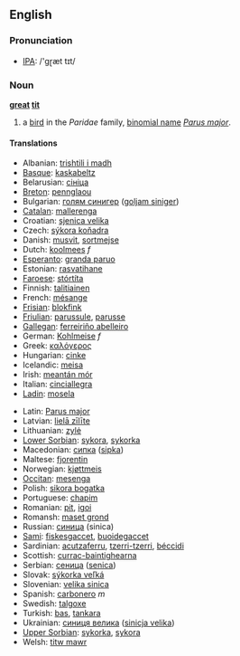 ==English==
===Pronunciation===
*[[w:IPA|IPA]]: /'gɽæt tɪt/

===Noun===
'''[[great]] [[tit]]'''

# a [[bird]] in the ''Paridae'' family, [[binomial name]] ''[[Parus major]]''.

====Translations====
{{top}}
*Albanian: [[trishtili i madh]]
*[[Basque]]: [[kaskabeltz]]
*Belarusian: [[сініца]]
*[[Breton]]: [[pennglaou]]
*Bulgarian: [[голям синигер]] ([[goljam siniger]])
*[[Catalan]]: [[mallerenga]]
*Croatian: [[sjenica velika]]
*Czech: [[sýkora koňadra]]
*Danish: [[musvit]], [[sortmejse]]
*Dutch: [[koolmees]] ''f''
*[[Esperanto]]: [[granda paruo]]
*Estonian: [[rasvatihane]]
*[[Faroese]]: [[stórtíta]]
*Finnish: [[talitiainen]]
*French: [[mésange]]
*[[Frisian]]: [[blokfink]]
*[[Friulian]]: [[parussule]], [[parusse]]
*[[Gallegan]]: [[ferreiriño abelleiro]]
*German: [[Kohlmeise]] ''f''
*Greek: [[καλόγερος]]
*Hungarian: [[cinke]]
*Icelandic: [[meisa]]
*Irish: [[meantán mór]]
*Italian: [[cinciallegra]]
*[[Ladin]]: [[mosela]]
{{mid}}
*Latin: [[Parus major]]
*Latvian: [[lielā zīlīte]]
*Lithuanian: [[zylė]]
*[[Lower Sorbian]]: [[sykora]], [[sykorka]]
*Macedonian: [[сипка]] ([[sipka]])
*Maltese: [[fjorentin]]
*Norwegian: [[kjøttmeis]]
*[[Occitan]]: [[mesenga]]
*Polish: [[sikora bogatka]]
*Portuguese: [[chapim]]
*Romanian: [[pit]], [[igoi]]
*Romansh: [[maset grond]]
*Russian: [[синица]] (sinica)
*[[Sami]]: [[fiskesgaccet]], [[buoidegaccet]]
*Sardinian: [[acutzaferru]], [[tzerri-tzerri]], [[béccidi]]
*Scottish: [[currac-baintighearna]]
*Serbian: [[сеница]] ([[senica]])
*Slovak: [[sýkorka veľká]]
*Slovenian: [[velika sinica]]
*Spanish: [[carbonero]] ''m''
*Swedish: [[talgoxe]]
*Turkish: [[bas]], [[tankara]]
*Ukrainian: [[синиця велика]] ([[sinicja velika]])
*[[Upper Sorbian]]: [[sykorka]], [[sykora]]
*Welsh: [[titw mawr]]
{{bottom}}